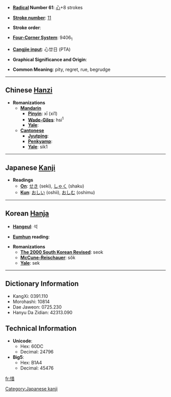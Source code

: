 * '''[[Wiktionary:Chinese radical index| Radical]] Number 61''': [[Wiktionary:Chinese radical index 心|心]]+8 strokes

* '''[[Wiktionary:Chinese total strokes index|Stroke number]]''': [[Wiktionary:Chinese total strokes index 11|11]]

* '''Stroke order''': 

* '''[[Wiktionary:Chinese four corner index|Four-Corner System]]''': 9406<sub>1</sub>

* '''[[Wiktionary:Chinese Cangjie index|Cangjie input]]''': 心廿日 (PTA)

* '''Graphical Significance and Origin''': 

* '''Common Meaning''': pity, regret, rue, begrudge

----

== Chinese [[Hanzi]] ==

* '''Romanizations'''
** '''[[Mandarin]]'''
*** '''[[Pinyin]]''': xī (xi1)
*** '''[[Wade-Giles]]''': hsi<sup>1</sup>
*** '''[[Yale]]''': 
** '''[[Cantonese]]'''
*** '''[[Jyutping]]''':
*** '''[[Penkyamp]]''': 
*** '''[[Yale]]''': sik1


----

== Japanese [[Kanji]] ==

* '''Readings'''
** '''[[On]]''': [[せき]] (seki), [[しゃく]] (shaku)
** '''[[Kun]]''': [[おしい]] (oshii), [[おしむ]] (oshimu)

[[Category:Japanese kanji]]
----

== Korean [[Hanja]] ==

* '''[[Hangeul]]''': 석

* '''[[Eumhun]] reading''': 

* '''Romanizations'''
** '''[[The 2000 South Korean Revised Romanization|The 2000 South Korean Revised]]''': seok
** '''[[McCune-Reischauer]]''': sŏk
** '''[[Yale]]''': sek

----

== Dictionary Information ==

* KangXi: 0391.110
* Morohashi: 10814
* Dae Jaweon: 0725.230
* Hanyu Da Zidian: 42313.090

== Technical Information ==

* '''Unicode''':
** Hex: 60DC
** Decimal: 24796
* '''Big5''':
** Hex: B1A4
** Decimal: 45476

[[fr:惜]]